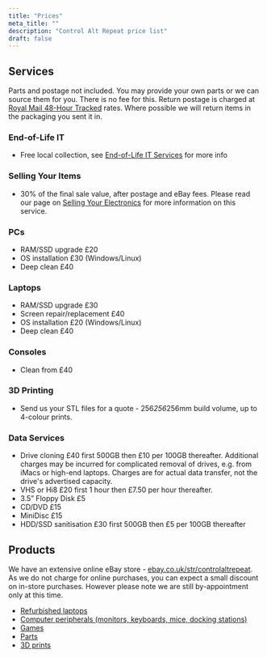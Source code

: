 ```yaml
---
title: "Prices"
meta_title: ""
description: "Control Alt Repeat price list"
draft: false
---
```


## Services

<Notice type="note">Parts and postage not included. You may provide your own parts or we can source them for you. There is no fee for this. Return postage is charged at [Royal Mail 48-Hour Tracked](https://www.royalmail.com/sending/uk/tracked-48) rates. Where possible we will return items in the packaging you sent it in.</Notice>

### End-of-Life IT

- Free local collection, see [End-of-Life IT Services](/end-of-life-it-services) for more info

### Selling Your Items

- 30% of the final sale value, after postage and eBay fees. Please read our page on [Selling Your Electronics](/selling-your-electronics) for more information on this service.

### PCs

- RAM/SSD upgrade £20
- OS installation £30 (Windows/Linux)
- Deep clean £40

### Laptops

- RAM/SSD upgrade £30
- Screen repair/replacement £40
- OS installation £20 (Windows/Linux)
- Deep clean £40

### Consoles

- Clean from £40

### 3D Printing

- Send us your STL files for a quote - 256*256*256mm build volume, up to 4-colour prints. 

### Data Services

- Drive cloning £40 first 500GB then £10 per 100GB thereafter. Additional charges may be incurred for complicated removal of drives, e.g. from iMacs or high-end laptops. Charges are for actual data transfer, not the drive's advertised capacity.
- VHS or Hi8 £20 first 1 hour then £7.50 per hour thereafter.
- 3.5” Floppy Disk £5
- CD/DVD £15
- MiniDisc £15
- HDD/SSD sanitisation £30 first 500GB then £5 per 100GB thereafter

## Products

We have an extensive online eBay store - [ebay.co.uk/str/controlaltrepeat](https://www.ebay.co.uk/str/controlaltrepeat). As we do not charge for online purchases, you can expect a small discount on in-store purchases. However please note we are still by-appointment only at this time.

- [Refurbished laptops](https://www.ebay.co.uk/str/controlaltrepeat/Refurbished-Laptops-PCs/_i.html?store_cat=41865817010)
- [Computer peripherals (monitors, keyboards, mice, docking stations)](https://www.ebay.co.uk/str/controlaltrepeat/Computer-Peripherals/_i.html?store_cat=41874160010)
- [Games](https://www.ebay.co.uk/str/controlaltrepeat/Games/_i.html?store_cat=41874164010)
- [Parts](https://www.ebay.co.uk/str/controlaltrepeat/Parts/_i.html?store_cat=41874161010)
- [3D prints](https://www.ebay.co.uk/str/controlaltrepeat/3D-Prints/_i.html?store_cat=41874162010)
